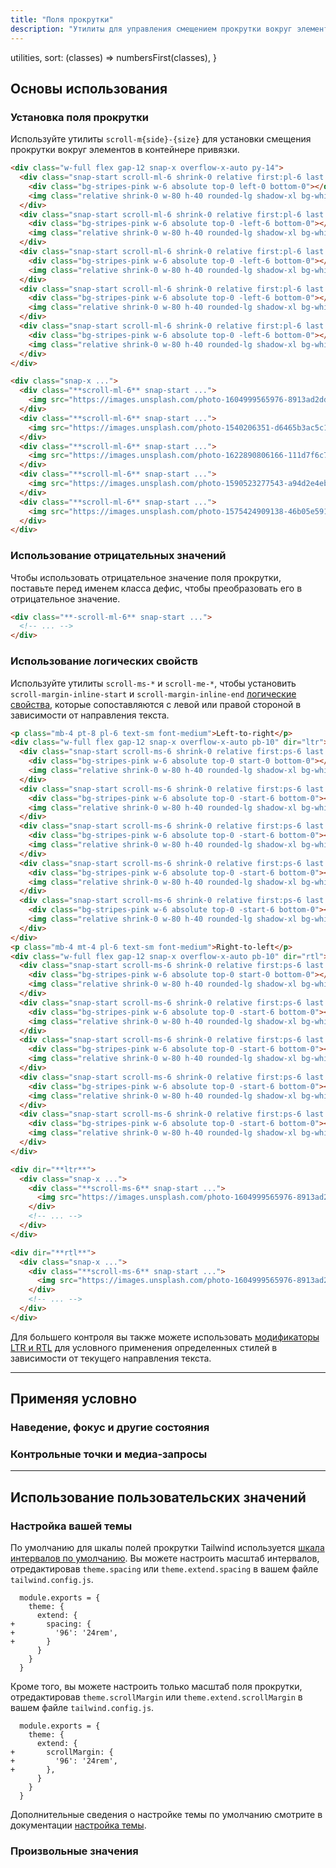 ```yaml
---
title: "Поля прокрутки"
description: "Утилиты для управления смещением прокрутки вокруг элементов в контейнере привязки."
---
```



  utilities,
  sort: (classes) => numbersFirst(classes),
}

## Основы использования

### Установка поля прокрутки

Используйте утилиты `scroll-m{side}-{size}` для установки смещения прокрутки вокруг элементов в контейнере привязки.

```html {{ example: { p: 'none', hint: 'Прокрутите сетку изображений, чтобы увидеть ожидаемое поведение' } }}
<div class="w-full flex gap-12 snap-x overflow-x-auto py-14">
  <div class="snap-start scroll-ml-6 shrink-0 relative first:pl-6 last:pr-[calc(100%-21.5rem)]">
    <div class="bg-stripes-pink w-6 absolute top-0 left-0 bottom-0"></div>
    <img class="relative shrink-0 w-80 h-40 rounded-lg shadow-xl bg-white" src="https://images.unsplash.com/photo-1604999565976-8913ad2ddb7c?ixlib=rb-1.2.1&ixid=MnwxMjA3fDB8MHxwaG90by1wYWdlfHx8fGVufDB8fHx8&auto=format&fit=crop&w=320&h=160&q=80" />
  </div>
  <div class="snap-start scroll-ml-6 shrink-0 relative first:pl-6 last:pr-[calc(100%-21.5rem)]">
    <div class="bg-stripes-pink w-6 absolute top-0 -left-6 bottom-0"></div>
    <img class="relative shrink-0 w-80 h-40 rounded-lg shadow-xl bg-white" src="https://images.unsplash.com/photo-1540206351-d6465b3ac5c1?ixlib=rb-1.2.1&ixid=MnwxMjA3fDB8MHxwaG90by1wYWdlfHx8fGVufDB8fHx8&auto=format&fit=crop&w=320&h=160&q=80" />
  </div>
  <div class="snap-start scroll-ml-6 shrink-0 relative first:pl-6 last:pr-[calc(100%-21.5rem)]">
    <div class="bg-stripes-pink w-6 absolute top-0 -left-6 bottom-0"></div>
    <img class="relative shrink-0 w-80 h-40 rounded-lg shadow-xl bg-white" src="https://images.unsplash.com/photo-1622890806166-111d7f6c7c97?ixlib=rb-1.2.1&ixid=MnwxMjA3fDB8MHxwaG90by1wYWdlfHx8fGVufDB8fHx8&auto=format&fit=crop&w=320&h=160&q=80" />
  </div>
  <div class="snap-start scroll-ml-6 shrink-0 relative first:pl-6 last:pr-[calc(100%-21.5rem)]">
    <div class="bg-stripes-pink w-6 absolute top-0 -left-6 bottom-0"></div>
    <img class="relative shrink-0 w-80 h-40 rounded-lg shadow-xl bg-white" src="https://images.unsplash.com/photo-1590523277543-a94d2e4eb00b?ixlib=rb-1.2.1&ixid=MnwxMjA3fDB8MHxwaG90by1wYWdlfHx8fGVufDB8fHx8&auto=format&fit=crop&w=320&h=160&q=80" />
  </div>
  <div class="snap-start scroll-ml-6 shrink-0 relative first:pl-6 last:pr-[calc(100%-21.5rem)]">
    <div class="bg-stripes-pink w-6 absolute top-0 -left-6 bottom-0"></div>
    <img class="relative shrink-0 w-80 h-40 rounded-lg shadow-xl bg-white" src="https://images.unsplash.com/photo-1575424909138-46b05e5919ec?ixlib=rb-1.2.1&ixid=MnwxMjA3fDB8MHxwaG90by1wYWdlfHx8fGVufDB8fHx8&auto=format&fit=crop&w=320&h=160&q=80" />
  </div>
</div>
```

```html
<div class="snap-x ...">
  <div class="**scroll-ml-6** snap-start ...">
    <img src="https://images.unsplash.com/photo-1604999565976-8913ad2ddb7c?ixlib=rb-1.2.1&ixid=MnwxMjA3fDB8MHxwaG90by1wYWdlfHx8fGVufDB8fHx8&auto=format&fit=crop&w=320&h=160&q=80" />
  </div>
  <div class="**scroll-ml-6** snap-start ...">
    <img src="https://images.unsplash.com/photo-1540206351-d6465b3ac5c1?ixlib=rb-1.2.1&ixid=MnwxMjA3fDB8MHxwaG90by1wYWdlfHx8fGVufDB8fHx8&auto=format&fit=crop&w=320&h=160&q=80" />
  </div>
  <div class="**scroll-ml-6** snap-start ...">
    <img src="https://images.unsplash.com/photo-1622890806166-111d7f6c7c97?ixlib=rb-1.2.1&ixid=MnwxMjA3fDB8MHxwaG90by1wYWdlfHx8fGVufDB8fHx8&auto=format&fit=crop&w=320&h=160&q=80" />
  </div>
  <div class="**scroll-ml-6** snap-start ...">
    <img src="https://images.unsplash.com/photo-1590523277543-a94d2e4eb00b?ixlib=rb-1.2.1&ixid=MnwxMjA3fDB8MHxwaG90by1wYWdlfHx8fGVufDB8fHx8&auto=format&fit=crop&w=320&h=160&q=80" />
  </div>
  <div class="**scroll-ml-6** snap-start ...">
    <img src="https://images.unsplash.com/photo-1575424909138-46b05e5919ec?ixlib=rb-1.2.1&ixid=MnwxMjA3fDB8MHxwaG90by1wYWdlfHx8fGVufDB8fHx8&auto=format&fit=crop&w=320&h=160&q=80" />
  </div>
</div>
```

### Использование отрицательных значений

Чтобы использовать отрицательное значение поля прокрутки, поставьте перед именем класса дефис, чтобы преобразовать его в отрицательное значение.

```html
<div class="**-scroll-ml-6** snap-start ...">
  <!-- ... -->
</div>
```

### Использование логических свойств

Используйте утилиты `scroll-ms-*` и `scroll-me-*`, чтобы установить `scroll-margin-inline-start` и `scroll-margin-inline-end` [логические свойства](https://developer.mozilla.org/en-US/docs/Web/CSS/CSS_Logical_Properties/Basic_concepts), которые сопоставляются с левой или правой стороной в зависимости от направления текста.

```html {{ example: { p: 'none', hint: 'Прокрутите сетку изображений, чтобы увидеть ожидаемое поведение' } }}
<p class="mb-4 pt-8 pl-6 text-sm font-medium">Left-to-right</p>
<div class="w-full flex gap-12 snap-x overflow-x-auto pb-10" dir="ltr">
  <div class="snap-start scroll-ms-6 shrink-0 relative first:ps-6 last:pr-[calc(100%-21.5rem)]">
    <div class="bg-stripes-pink w-6 absolute top-0 start-0 bottom-0"></div>
    <img class="relative shrink-0 w-80 h-40 rounded-lg shadow-xl bg-white" src="https://images.unsplash.com/photo-1604999565976-8913ad2ddb7c?ixlib=rb-1.2.1&ixid=MnwxMjA3fDB8MHxwaG90by1wYWdlfHx8fGVufDB8fHx8&auto=format&fit=crop&w=320&h=160&q=80" />
  </div>
  <div class="snap-start scroll-ms-6 shrink-0 relative first:ps-6 last:pr-[calc(100%-21.5rem)]">
    <div class="bg-stripes-pink w-6 absolute top-0 -start-6 bottom-0"></div>
    <img class="relative shrink-0 w-80 h-40 rounded-lg shadow-xl bg-white" src="https://images.unsplash.com/photo-1540206351-d6465b3ac5c1?ixlib=rb-1.2.1&ixid=MnwxMjA3fDB8MHxwaG90by1wYWdlfHx8fGVufDB8fHx8&auto=format&fit=crop&w=320&h=160&q=80" />
  </div>
  <div class="snap-start scroll-ms-6 shrink-0 relative first:ps-6 last:pr-[calc(100%-21.5rem)]">
    <div class="bg-stripes-pink w-6 absolute top-0 -start-6 bottom-0"></div>
    <img class="relative shrink-0 w-80 h-40 rounded-lg shadow-xl bg-white" src="https://images.unsplash.com/photo-1622890806166-111d7f6c7c97?ixlib=rb-1.2.1&ixid=MnwxMjA3fDB8MHxwaG90by1wYWdlfHx8fGVufDB8fHx8&auto=format&fit=crop&w=320&h=160&q=80" />
  </div>
  <div class="snap-start scroll-ms-6 shrink-0 relative first:ps-6 last:pr-[calc(100%-21.5rem)]">
    <div class="bg-stripes-pink w-6 absolute top-0 -start-6 bottom-0"></div>
    <img class="relative shrink-0 w-80 h-40 rounded-lg shadow-xl bg-white" src="https://images.unsplash.com/photo-1590523277543-a94d2e4eb00b?ixlib=rb-1.2.1&ixid=MnwxMjA3fDB8MHxwaG90by1wYWdlfHx8fGVufDB8fHx8&auto=format&fit=crop&w=320&h=160&q=80" />
  </div>
  <div class="snap-start scroll-ms-6 shrink-0 relative first:ps-6 last:pr-[calc(100%-21.5rem)]">
    <div class="bg-stripes-pink w-6 absolute top-0 -start-6 bottom-0"></div>
    <img class="relative shrink-0 w-80 h-40 rounded-lg shadow-xl bg-white" src="https://images.unsplash.com/photo-1575424909138-46b05e5919ec?ixlib=rb-1.2.1&ixid=MnwxMjA3fDB8MHxwaG90by1wYWdlfHx8fGVufDB8fHx8&auto=format&fit=crop&w=320&h=160&q=80" />
  </div>
</div>
<p class="mb-4 mt-4 pl-6 text-sm font-medium">Right-to-left</p>
<div class="w-full flex gap-12 snap-x overflow-x-auto pb-10" dir="rtl">
  <div class="snap-start scroll-ms-6 shrink-0 relative first:ps-6 last:pl-[calc(100%-21.5rem)]">
    <div class="bg-stripes-pink w-6 absolute top-0 start-0 bottom-0"></div>
    <img class="relative shrink-0 w-80 h-40 rounded-lg shadow-xl bg-white" src="https://images.unsplash.com/photo-1604999565976-8913ad2ddb7c?ixlib=rb-1.2.1&ixid=MnwxMjA3fDB8MHxwaG90by1wYWdlfHx8fGVufDB8fHx8&auto=format&fit=crop&w=320&h=160&q=80" />
  </div>
  <div class="snap-start scroll-ms-6 shrink-0 relative first:ps-6 last:pl-[calc(100%-21.5rem)]">
    <div class="bg-stripes-pink w-6 absolute top-0 -start-6 bottom-0"></div>
    <img class="relative shrink-0 w-80 h-40 rounded-lg shadow-xl bg-white" src="https://images.unsplash.com/photo-1540206351-d6465b3ac5c1?ixlib=rb-1.2.1&ixid=MnwxMjA3fDB8MHxwaG90by1wYWdlfHx8fGVufDB8fHx8&auto=format&fit=crop&w=320&h=160&q=80" />
  </div>
  <div class="snap-start scroll-ms-6 shrink-0 relative first:ps-6 last:pl-[calc(100%-21.5rem)]">
    <div class="bg-stripes-pink w-6 absolute top-0 -start-6 bottom-0"></div>
    <img class="relative shrink-0 w-80 h-40 rounded-lg shadow-xl bg-white" src="https://images.unsplash.com/photo-1622890806166-111d7f6c7c97?ixlib=rb-1.2.1&ixid=MnwxMjA3fDB8MHxwaG90by1wYWdlfHx8fGVufDB8fHx8&auto=format&fit=crop&w=320&h=160&q=80" />
  </div>
  <div class="snap-start scroll-ms-6 shrink-0 relative first:ps-6 last:pl-[calc(100%-21.5rem)]">
    <div class="bg-stripes-pink w-6 absolute top-0 -start-6 bottom-0"></div>
    <img class="relative shrink-0 w-80 h-40 rounded-lg shadow-xl bg-white" src="https://images.unsplash.com/photo-1590523277543-a94d2e4eb00b?ixlib=rb-1.2.1&ixid=MnwxMjA3fDB8MHxwaG90by1wYWdlfHx8fGVufDB8fHx8&auto=format&fit=crop&w=320&h=160&q=80" />
  </div>
  <div class="snap-start scroll-ms-6 shrink-0 relative first:ps-6 last:pl-[calc(100%-21.5rem)]">
    <div class="bg-stripes-pink w-6 absolute top-0 -start-6 bottom-0"></div>
    <img class="relative shrink-0 w-80 h-40 rounded-lg shadow-xl bg-white" src="https://images.unsplash.com/photo-1575424909138-46b05e5919ec?ixlib=rb-1.2.1&ixid=MnwxMjA3fDB8MHxwaG90by1wYWdlfHx8fGVufDB8fHx8&auto=format&fit=crop&w=320&h=160&q=80" />
  </div>
</div>
```

```html
<div dir="**ltr**">
  <div class="snap-x ...">
    <div class="**scroll-ms-6** snap-start ...">
      <img src="https://images.unsplash.com/photo-1604999565976-8913ad2ddb7c?ixlib=rb-1.2.1&ixid=MnwxMjA3fDB8MHxwaG90by1wYWdlfHx8fGVufDB8fHx8&auto=format&fit=crop&w=320&h=160&q=80" />
    </div>
    <!-- ... -->
  </div>
</div>

<div dir="**rtl**">
  <div class="snap-x ...">
    <div class="**scroll-ms-6** snap-start ...">
      <img src="https://images.unsplash.com/photo-1604999565976-8913ad2ddb7c?ixlib=rb-1.2.1&ixid=MnwxMjA3fDB8MHxwaG90by1wYWdlfHx8fGVufDB8fHx8&auto=format&fit=crop&w=320&h=160&q=80" />
    </div>
    <!-- ... -->
  </div>
</div>
```

Для большего контроля вы также можете использовать [модификаторы LTR и RTL](/docs/hover-focus-and-other-states#rtl-support) для условного применения определенных стилей в зависимости от текущего направления текста.

---

## <Heading ignore>Применяя условно</Heading>

### <Heading ignore>Наведение, фокус и другие состояния</Heading>

<HoverFocusAndOtherStates defaultClass="scroll-m-8" featuredClass="scroll-m-0" />

### <Heading ignore>Контрольные точки и медиа-запросы</Heading>

<BreakpointsAndMediaQueries defaultClass="scroll-m-8" featuredClass="scroll-m-0" />

---

## Использование пользовательских значений

### Настройка вашей темы

По умолчанию для шкалы полей прокрутки Tailwind используется [шкала интервалов по умолчанию](/docs/customizing-spacing). Вы можете настроить масштаб интервалов, отредактировав `theme.spacing` или `theme.extend.spacing` в вашем файле `tailwind.config.js`.

```diff-js {{ filename: 'tailwind.config.js' }}
  module.exports = {
    theme: {
      extend: {
+       spacing: {
+         '96': '24rem',
+       }
      }
    }
  }
```

Кроме того, вы можете настроить только масштаб поля прокрутки, отредактировав `theme.scrollMargin` или `theme.extend.scrollMargin` в вашем файле `tailwind.config.js`.

```diff-js {{ filename: 'tailwind.config.js' }}
  module.exports = {
    theme: {
      extend: {
+       scrollMargin: {
+         '96': '24rem',
+       },
      }
    }
  }
```

Дополнительные сведения о настройке темы по умолчанию смотрите в документации [настройка темы](/docs/theme#customizing-the-default-theme).

### Произвольные значения

<ArbitraryValues property="scroll-margin" featuredClass="scroll-m-[24rem]" />
